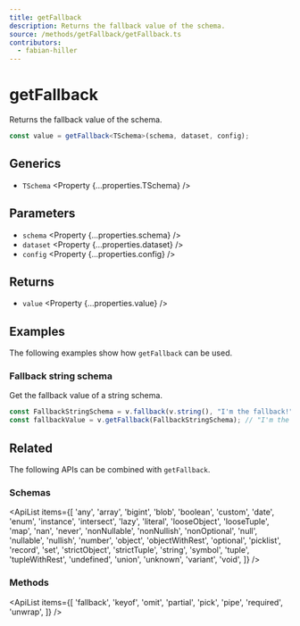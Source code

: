 ```yaml
---
title: getFallback
description: Returns the fallback value of the schema.
source: /methods/getFallback/getFallback.ts
contributors:
  - fabian-hiller
---
```



# getFallback

Returns the fallback value of the schema.

```ts
const value = getFallback<TSchema>(schema, dataset, config);
```

## Generics

- `TSchema` <Property {...properties.TSchema} />

## Parameters

- `schema` <Property {...properties.schema} />
- `dataset` <Property {...properties.dataset} />
- `config` <Property {...properties.config} />

## Returns

- `value` <Property {...properties.value} />

## Examples

The following examples show how `getFallback` can be used.

### Fallback string schema

Get the fallback value of a string schema.

```ts
const FallbackStringSchema = v.fallback(v.string(), "I'm the fallback!");
const fallbackValue = v.getFallback(FallbackStringSchema); // "I'm the fallback!"
```

## Related

The following APIs can be combined with `getFallback`.

### Schemas

<ApiList
  items={[
    'any',
    'array',
    'bigint',
    'blob',
    'boolean',
    'custom',
    'date',
    'enum',
    'instance',
    'intersect',
    'lazy',
    'literal',
    'looseObject',
    'looseTuple',
    'map',
    'nan',
    'never',
    'nonNullable',
    'nonNullish',
    'nonOptional',
    'null',
    'nullable',
    'nullish',
    'number',
    'object',
    'objectWithRest',
    'optional',
    'picklist',
    'record',
    'set',
    'strictObject',
    'strictTuple',
    'string',
    'symbol',
    'tuple',
    'tupleWithRest',
    'undefined',
    'union',
    'unknown',
    'variant',
    'void',
  ]}
/>

### Methods

<ApiList
  items={[
    'fallback',
    'keyof',
    'omit',
    'partial',
    'pick',
    'pipe',
    'required',
    'unwrap',
  ]}
/>
